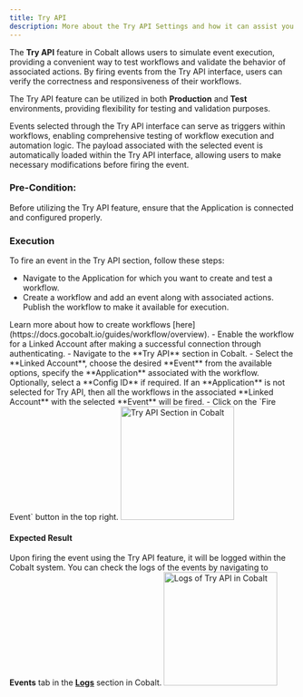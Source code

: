 ```yaml
---
title: Try API
description: More about the Try API Settings and how it can assist you to fire and test events in Cobalt.
---
```


The **Try API** feature in Cobalt allows users to simulate event execution, providing a convenient way to test workflows and validate the behavior of associated actions. By firing events from the Try API interface, users can verify the correctness and responsiveness of their workflows.

The Try API feature can be utilized in both **Production** and **Test** environments, providing flexibility for testing and validation purposes. 

Events selected through the Try API interface can serve as triggers within workflows, enabling comprehensive testing of workflow execution and automation logic. The payload associated with the selected event is automatically loaded within the Try API interface, allowing users to make necessary modifications before firing the event.

### Pre-Condition:
Before utilizing the Try API feature, ensure that the Application is connected and configured properly.

### Execution

To fire an event in the Try API section, follow these steps:

- Navigate to the Application for which you want to create and test a workflow.
- Create a workflow and add an event along with associated actions. Publish the workflow to make it available for execution.
<Tip>
Learn more about how to create workflows [here](https://docs.gocobalt.io/guides/workflow/overview).
</Tip>
- Enable the workflow for a Linked Account after making a successful connection through authenticating.
- Navigate to the **Try API** section in Cobalt.
- Select the **Linked Account**, choose the desired **Event** from the available options, specify the **Application** associated with the workflow. Optionally, select a **Config ID** if required.
<Note>
If an **Application** is not selected for Try API, then all the workflows in the associated **Linked Account** with the selected **Event** will be fired.
</Note>
- Click on the `Fire Event` button in the top right.
<img height="200" src="/images/Guides/Platform/try-api.png" alt="Try API Section in Cobalt"/>

#### Expected Result
Upon firing the event using the Try API feature, it will be logged within the Cobalt system. You can check the logs of the events by navigating to **Events** tab in the [**Logs**](https://docs.gocobalt.io/concepts/logs) section in Cobalt.
<img height="200" src="/images/Guides/Platform/try-api-logs.png" alt="Logs of Try API in Cobalt"/>

